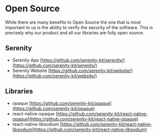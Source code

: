 # Open Source

While there are many benefits to Open Source the one that is most important to us is the ability to verify the security of the software. This is precisely why our product and all our libraries are fully open source.

## Serenity

- Serenity App [https://github.com/serenity-kit/serenity/](https://github.com/serenity-kit/serenity/)
- Serenity Website [https://github.com/serenity-kit/website/](https://github.com/serenity-kit/website/)

## Libraries

- opaque [https://github.com/serenity-kit/opaque](https://github.com/serenity-kit/opaque)
- react-native-opaque [https://github.com/serenity-kit/react-native-opaque](https://github.com/serenity-kit/react-native-opaque)
- react-native-libsodium [https://github.com/serenity-kit/react-native-libsodium](https://github.com/serenity-kit/react-native-libsodium)